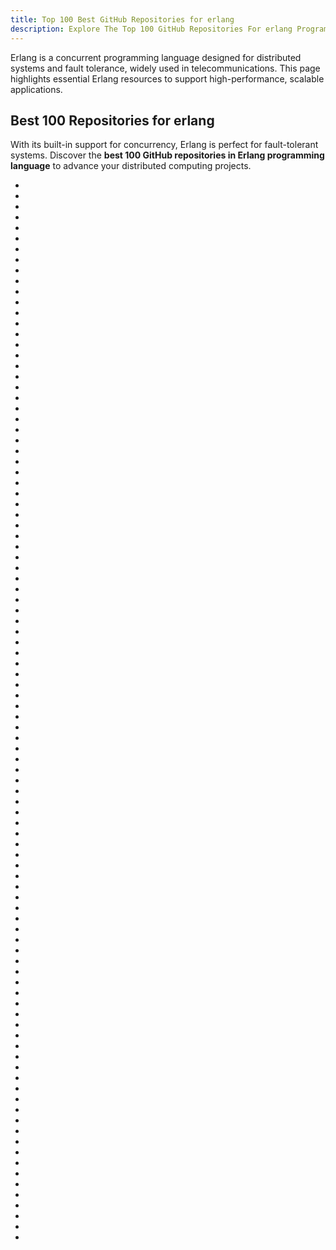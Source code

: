 ```yaml
---
title: Top 100 Best GitHub Repositories for erlang
description: Explore The Top 100 GitHub Repositories For erlang Programming Languages Listed Ranked By Most Stargazers And Forks By GitHub Community.
---
```


Erlang is a concurrent programming language designed for distributed systems and fault tolerance, widely used in telecommunications. This page highlights essential Erlang resources to support high-performance, scalable applications.

## Best 100 Repositories for erlang

With its built-in support for concurrency, Erlang is perfect for fault-tolerant systems. Discover the **best 100 GitHub repositories in Erlang programming language** to advance your distributed computing projects.

- <Badge owner="emqx" repoName="emqx" stars="https://img.shields.io/github/stars/emqx/emqx?style=flat&logoSize=auto" forks="https://img.shields.io/github/forks/emqx/emqx?style=flat&logoSize=auto"/>
- <Badge owner="erlang" repoName="otp" stars="https://img.shields.io/github/stars/erlang/otp?style=flat&logoSize=auto" forks="https://img.shields.io/github/forks/erlang/otp?style=flat&logoSize=auto"/>
- <Badge owner="ninenines" repoName="cowboy" stars="https://img.shields.io/github/stars/ninenines/cowboy?style=flat&logoSize=auto" forks="https://img.shields.io/github/forks/ninenines/cowboy?style=flat&logoSize=auto"/>
- <Badge owner="dgiot" repoName="dgiot" stars="https://img.shields.io/github/stars/dgiot/dgiot?style=flat&logoSize=auto" forks="https://img.shields.io/github/forks/dgiot/dgiot?style=flat&logoSize=auto"/>
- <Badge owner="apache" repoName="couchdb" stars="https://img.shields.io/github/stars/apache/couchdb?style=flat&logoSize=auto" forks="https://img.shields.io/github/forks/apache/couchdb?style=flat&logoSize=auto"/>
- <Badge owner="processone" repoName="ejabberd" stars="https://img.shields.io/github/stars/processone/ejabberd?style=flat&logoSize=auto" forks="https://img.shields.io/github/forks/processone/ejabberd?style=flat&logoSize=auto"/>
- <Badge owner="vernemq" repoName="vernemq" stars="https://img.shields.io/github/stars/vernemq/vernemq?style=flat&logoSize=auto" forks="https://img.shields.io/github/forks/vernemq/vernemq?style=flat&logoSize=auto"/>
- <Badge owner="happi" repoName="theBeamBook" stars="https://img.shields.io/github/stars/happi/theBeamBook?style=flat&logoSize=auto" forks="https://img.shields.io/github/forks/happi/theBeamBook?style=flat&logoSize=auto"/>
- <Badge owner="processone" repoName="tsung" stars="https://img.shields.io/github/stars/processone/tsung?style=flat&logoSize=auto" forks="https://img.shields.io/github/forks/processone/tsung?style=flat&logoSize=auto"/>
- <Badge owner="lfe" repoName="lfe" stars="https://img.shields.io/github/stars/lfe/lfe?style=flat&logoSize=auto" forks="https://img.shields.io/github/forks/lfe/lfe?style=flat&logoSize=auto"/>
- <Badge owner="rabbitmq" repoName="rabbitmq-delayed-message-exchange" stars="https://img.shields.io/github/stars/rabbitmq/rabbitmq-delayed-message-exchange?style=flat&logoSize=auto" forks="https://img.shields.io/github/forks/rabbitmq/rabbitmq-delayed-message-exchange?style=flat&logoSize=auto"/>
- <Badge owner="biokoda" repoName="actordb" stars="https://img.shields.io/github/stars/biokoda/actordb?style=flat&logoSize=auto" forks="https://img.shields.io/github/forks/biokoda/actordb?style=flat&logoSize=auto"/>
- <Badge owner="mochi" repoName="mochiweb" stars="https://img.shields.io/github/stars/mochi/mochiweb?style=flat&logoSize=auto" forks="https://img.shields.io/github/forks/mochi/mochiweb?style=flat&logoSize=auto"/>
- <Badge owner="ChicagoBoss" repoName="ChicagoBoss" stars="https://img.shields.io/github/stars/ChicagoBoss/ChicagoBoss?style=flat&logoSize=auto" forks="https://img.shields.io/github/forks/ChicagoBoss/ChicagoBoss?style=flat&logoSize=auto"/>
- <Badge owner="erlang" repoName="rebar3" stars="https://img.shields.io/github/stars/erlang/rebar3?style=flat&logoSize=auto" forks="https://img.shields.io/github/forks/erlang/rebar3?style=flat&logoSize=auto"/>
- <Badge owner="esl" repoName="MongooseIM" stars="https://img.shields.io/github/stars/esl/MongooseIM?style=flat&logoSize=auto" forks="https://img.shields.io/github/forks/esl/MongooseIM?style=flat&logoSize=auto"/>
- <Badge owner="clojerl" repoName="clojerl" stars="https://img.shields.io/github/stars/clojerl/clojerl?style=flat&logoSize=auto" forks="https://img.shields.io/github/forks/clojerl/clojerl?style=flat&logoSize=auto"/>
- <Badge owner="discoproject" repoName="disco" stars="https://img.shields.io/github/stars/discoproject/disco?style=flat&logoSize=auto" forks="https://img.shields.io/github/forks/discoproject/disco?style=flat&logoSize=auto"/>
- <Badge owner="devinus" repoName="poolboy" stars="https://img.shields.io/github/stars/devinus/poolboy?style=flat&logoSize=auto" forks="https://img.shields.io/github/forks/devinus/poolboy?style=flat&logoSize=auto"/>
- <Badge owner="leo-project" repoName="leofs" stars="https://img.shields.io/github/stars/leo-project/leofs?style=flat&logoSize=auto" forks="https://img.shields.io/github/forks/leo-project/leofs?style=flat&logoSize=auto"/>
- <Badge owner="webmachine" repoName="webmachine" stars="https://img.shields.io/github/stars/webmachine/webmachine?style=flat&logoSize=auto" forks="https://img.shields.io/github/forks/webmachine/webmachine?style=flat&logoSize=auto"/>
- <Badge owner="alpaca-lang" repoName="alpaca" stars="https://img.shields.io/github/stars/alpaca-lang/alpaca?style=flat&logoSize=auto" forks="https://img.shields.io/github/forks/alpaca-lang/alpaca?style=flat&logoSize=auto"/>
- <Badge owner="zhongwencool" repoName="observer_cli" stars="https://img.shields.io/github/stars/zhongwencool/observer_cli?style=flat&logoSize=auto" forks="https://img.shields.io/github/forks/zhongwencool/observer_cli?style=flat&logoSize=auto"/>
- <Badge owner="ferd" repoName="recon" stars="https://img.shields.io/github/stars/ferd/recon?style=flat&logoSize=auto" forks="https://img.shields.io/github/forks/ferd/recon?style=flat&logoSize=auto"/>
- <Badge owner="synrc" repoName="n2o" stars="https://img.shields.io/github/stars/synrc/n2o?style=flat&logoSize=auto" forks="https://img.shields.io/github/forks/synrc/n2o?style=flat&logoSize=auto"/>
- <Badge owner="benoitc" repoName="hackney" stars="https://img.shields.io/github/stars/benoitc/hackney?style=flat&logoSize=auto" forks="https://img.shields.io/github/forks/benoitc/hackney?style=flat&logoSize=auto"/>
- <Badge owner="basho" repoName="bitcask" stars="https://img.shields.io/github/stars/basho/bitcask?style=flat&logoSize=auto" forks="https://img.shields.io/github/forks/basho/bitcask?style=flat&logoSize=auto"/>
- <Badge owner="erlyaws" repoName="yaws" stars="https://img.shields.io/github/stars/erlyaws/yaws?style=flat&logoSize=auto" forks="https://img.shields.io/github/forks/erlyaws/yaws?style=flat&logoSize=auto"/>
- <Badge owner="basho" repoName="riak_core" stars="https://img.shields.io/github/stars/basho/riak_core?style=flat&logoSize=auto" forks="https://img.shields.io/github/forks/basho/riak_core?style=flat&logoSize=auto"/>
- <Badge owner="ninenines" repoName="ranch" stars="https://img.shields.io/github/stars/ninenines/ranch?style=flat&logoSize=auto" forks="https://img.shields.io/github/forks/ninenines/ranch?style=flat&logoSize=auto"/>
- <Badge owner="sky-big" repoName="RabbitMQ" stars="https://img.shields.io/github/stars/sky-big/RabbitMQ?style=flat&logoSize=auto" forks="https://img.shields.io/github/forks/sky-big/RabbitMQ?style=flat&logoSize=auto"/>
- <Badge owner="erlang-lager" repoName="lager" stars="https://img.shields.io/github/stars/erlang-lager/lager?style=flat&logoSize=auto" forks="https://img.shields.io/github/forks/erlang-lager/lager?style=flat&logoSize=auto"/>
- <Badge owner="uwiger" repoName="gproc" stars="https://img.shields.io/github/stars/uwiger/gproc?style=flat&logoSize=auto" forks="https://img.shields.io/github/forks/uwiger/gproc?style=flat&logoSize=auto"/>
- <Badge owner="aeternity" repoName="aeternity" stars="https://img.shields.io/github/stars/aeternity/aeternity?style=flat&logoSize=auto" forks="https://img.shields.io/github/forks/aeternity/aeternity?style=flat&logoSize=auto"/>
- <Badge owner="basho" repoName="rebar" stars="https://img.shields.io/github/stars/basho/rebar?style=flat&logoSize=auto" forks="https://img.shields.io/github/forks/basho/rebar?style=flat&logoSize=auto"/>
- <Badge owner="rvirding" repoName="luerl" stars="https://img.shields.io/github/stars/rvirding/luerl?style=flat&logoSize=auto" forks="https://img.shields.io/github/forks/rvirding/luerl?style=flat&logoSize=auto"/>
- <Badge owner="hamler-lang" repoName="hamler" stars="https://img.shields.io/github/stars/hamler-lang/hamler?style=flat&logoSize=auto" forks="https://img.shields.io/github/forks/hamler-lang/hamler?style=flat&logoSize=auto"/>
- <Badge owner="heroku" repoName="logplex" stars="https://img.shields.io/github/stars/heroku/logplex?style=flat&logoSize=auto" forks="https://img.shields.io/github/forks/heroku/logplex?style=flat&logoSize=auto"/>
- <Badge owner="gotthardp" repoName="lorawan-server" stars="https://img.shields.io/github/stars/gotthardp/lorawan-server?style=flat&logoSize=auto" forks="https://img.shields.io/github/forks/gotthardp/lorawan-server?style=flat&logoSize=auto"/>
- <Badge owner="nitrogen" repoName="nitrogen" stars="https://img.shields.io/github/stars/nitrogen/nitrogen?style=flat&logoSize=auto" forks="https://img.shields.io/github/forks/nitrogen/nitrogen?style=flat&logoSize=auto"/>
- <Badge owner="2600hz" repoName="kazoo" stars="https://img.shields.io/github/stars/2600hz/kazoo?style=flat&logoSize=auto" forks="https://img.shields.io/github/forks/2600hz/kazoo?style=flat&logoSize=auto"/>
- <Badge owner="rebar" repoName="rebar" stars="https://img.shields.io/github/stars/rebar/rebar?style=flat&logoSize=auto" forks="https://img.shields.io/github/forks/rebar/rebar?style=flat&logoSize=auto"/>
- <Badge owner="lasp-lang" repoName="partisan" stars="https://img.shields.io/github/stars/lasp-lang/partisan?style=flat&logoSize=auto" forks="https://img.shields.io/github/forks/lasp-lang/partisan?style=flat&logoSize=auto"/>
- <Badge owner="ArweaveTeam" repoName="arweave" stars="https://img.shields.io/github/stars/ArweaveTeam/arweave?style=flat&logoSize=auto" forks="https://img.shields.io/github/forks/ArweaveTeam/arweave?style=flat&logoSize=auto"/>
- <Badge owner="ninenines" repoName="gun" stars="https://img.shields.io/github/stars/ninenines/gun?style=flat&logoSize=auto" forks="https://img.shields.io/github/forks/ninenines/gun?style=flat&logoSize=auto"/>
- <Badge owner="lasp-lang" repoName="lasp" stars="https://img.shields.io/github/stars/lasp-lang/lasp?style=flat&logoSize=auto" forks="https://img.shields.io/github/forks/lasp-lang/lasp?style=flat&logoSize=auto"/>
- <Badge owner="proper-testing" repoName="proper" stars="https://img.shields.io/github/stars/proper-testing/proper?style=flat&logoSize=auto" forks="https://img.shields.io/github/forks/proper-testing/proper?style=flat&logoSize=auto"/>
- <Badge owner="beam-telemetry" repoName="telemetry" stars="https://img.shields.io/github/stars/beam-telemetry/telemetry?style=flat&logoSize=auto" forks="https://img.shields.io/github/forks/beam-telemetry/telemetry?style=flat&logoSize=auto"/>
- <Badge owner="AntidoteDB" repoName="antidote" stars="https://img.shields.io/github/stars/AntidoteDB/antidote?style=flat&logoSize=auto" forks="https://img.shields.io/github/forks/AntidoteDB/antidote?style=flat&logoSize=auto"/>
- <Badge owner="rabbitmq" repoName="ra" stars="https://img.shields.io/github/stars/rabbitmq/ra?style=flat&logoSize=auto" forks="https://img.shields.io/github/forks/rabbitmq/ra?style=flat&logoSize=auto"/>
- <Badge owner="zotonic" repoName="zotonic" stars="https://img.shields.io/github/stars/zotonic/zotonic?style=flat&logoSize=auto" forks="https://img.shields.io/github/forks/zotonic/zotonic?style=flat&logoSize=auto"/>
- <Badge owner="eproxus" repoName="meck" stars="https://img.shields.io/github/stars/eproxus/meck?style=flat&logoSize=auto" forks="https://img.shields.io/github/forks/eproxus/meck?style=flat&logoSize=auto"/>
- <Badge owner="tarcieri" repoName="reia" stars="https://img.shields.io/github/stars/tarcieri/reia?style=flat&logoSize=auto" forks="https://img.shields.io/github/forks/tarcieri/reia?style=flat&logoSize=auto"/>
- <Badge owner="rustyio" repoName="sync" stars="https://img.shields.io/github/stars/rustyio/sync?style=flat&logoSize=auto" forks="https://img.shields.io/github/forks/rustyio/sync?style=flat&logoSize=auto"/>
- <Badge owner="erlware" repoName="relx" stars="https://img.shields.io/github/stars/erlware/relx?style=flat&logoSize=auto" forks="https://img.shields.io/github/forks/erlware/relx?style=flat&logoSize=auto"/>
- <Badge owner="dalmatinerdb" repoName="dalmatinerdb" stars="https://img.shields.io/github/stars/dalmatinerdb/dalmatinerdb?style=flat&logoSize=auto" forks="https://img.shields.io/github/forks/dalmatinerdb/dalmatinerdb?style=flat&logoSize=auto"/>
- <Badge owner="talentdeficit" repoName="jsx" stars="https://img.shields.io/github/stars/talentdeficit/jsx?style=flat&logoSize=auto" forks="https://img.shields.io/github/forks/talentdeficit/jsx?style=flat&logoSize=auto"/>
- <Badge owner="gen-smtp" repoName="gen_smtp" stars="https://img.shields.io/github/stars/gen-smtp/gen_smtp?style=flat&logoSize=auto" forks="https://img.shields.io/github/forks/gen-smtp/gen_smtp?style=flat&logoSize=auto"/>
- <Badge owner="knutin" repoName="elli" stars="https://img.shields.io/github/stars/knutin/elli?style=flat&logoSize=auto" forks="https://img.shields.io/github/forks/knutin/elli?style=flat&logoSize=auto"/>
- <Badge owner="kafka4beam" repoName="brod" stars="https://img.shields.io/github/stars/kafka4beam/brod?style=flat&logoSize=auto" forks="https://img.shields.io/github/forks/kafka4beam/brod?style=flat&logoSize=auto"/>
- <Badge owner="basho" repoName="riak_kv" stars="https://img.shields.io/github/stars/basho/riak_kv?style=flat&logoSize=auto" forks="https://img.shields.io/github/forks/basho/riak_kv?style=flat&logoSize=auto"/>
- <Badge owner="erlcloud" repoName="erlcloud" stars="https://img.shields.io/github/stars/erlcloud/erlcloud?style=flat&logoSize=auto" forks="https://img.shields.io/github/forks/erlcloud/erlcloud?style=flat&logoSize=auto"/>
- <Badge owner="ostinelli" repoName="misultin" stars="https://img.shields.io/github/stars/ostinelli/misultin?style=flat&logoSize=auto" forks="https://img.shields.io/github/forks/ostinelli/misultin?style=flat&logoSize=auto"/>
- <Badge owner="heroku" repoName="vegur" stars="https://img.shields.io/github/stars/heroku/vegur?style=flat&logoSize=auto" forks="https://img.shields.io/github/forks/heroku/vegur?style=flat&logoSize=auto"/>
- <Badge owner="ostinelli" repoName="syn" stars="https://img.shields.io/github/stars/ostinelli/syn?style=flat&logoSize=auto" forks="https://img.shields.io/github/forks/ostinelli/syn?style=flat&logoSize=auto"/>
- <Badge owner="erlang-ls" repoName="erlang_ls" stars="https://img.shields.io/github/stars/erlang-ls/erlang_ls?style=flat&logoSize=auto" forks="https://img.shields.io/github/forks/erlang-ls/erlang_ls?style=flat&logoSize=auto"/>
- <Badge owner="hdima" repoName="erlport" stars="https://img.shields.io/github/stars/hdima/erlport?style=flat&logoSize=auto" forks="https://img.shields.io/github/forks/hdima/erlport?style=flat&logoSize=auto"/>
- <Badge owner="wooga" repoName="eredis" stars="https://img.shields.io/github/stars/wooga/eredis?style=flat&logoSize=auto" forks="https://img.shields.io/github/forks/wooga/eredis?style=flat&logoSize=auto"/>
- <Badge owner="inaka" repoName="erlang_guidelines" stars="https://img.shields.io/github/stars/inaka/erlang_guidelines?style=flat&logoSize=auto" forks="https://img.shields.io/github/forks/inaka/erlang_guidelines?style=flat&logoSize=auto"/>
- <Badge owner="josefs" repoName="Gradualizer" stars="https://img.shields.io/github/stars/josefs/Gradualizer?style=flat&logoSize=auto" forks="https://img.shields.io/github/forks/josefs/Gradualizer?style=flat&logoSize=auto"/>
- <Badge owner="helium" repoName="miner" stars="https://img.shields.io/github/stars/helium/miner?style=flat&logoSize=auto" forks="https://img.shields.io/github/forks/helium/miner?style=flat&logoSize=auto"/>
- <Badge owner="boundary" repoName="folsom" stars="https://img.shields.io/github/stars/boundary/folsom?style=flat&logoSize=auto" forks="https://img.shields.io/github/forks/boundary/folsom?style=flat&logoSize=auto"/>
- <Badge owner="boundary" repoName="flake" stars="https://img.shields.io/github/stars/boundary/flake?style=flat&logoSize=auto" forks="https://img.shields.io/github/forks/boundary/flake?style=flat&logoSize=auto"/>
- <Badge owner="dgud" repoName="wings" stars="https://img.shields.io/github/stars/dgud/wings?style=flat&logoSize=auto" forks="https://img.shields.io/github/forks/dgud/wings?style=flat&logoSize=auto"/>
- <Badge owner="basho" repoName="riak_cs" stars="https://img.shields.io/github/stars/basho/riak_cs?style=flat&logoSize=auto" forks="https://img.shields.io/github/forks/basho/riak_cs?style=flat&logoSize=auto"/>
- <Badge owner="tomas-abrahamsson" repoName="gpb" stars="https://img.shields.io/github/stars/tomas-abrahamsson/gpb?style=flat&logoSize=auto" forks="https://img.shields.io/github/forks/tomas-abrahamsson/gpb?style=flat&logoSize=auto"/>
- <Badge owner="WhatsApp" repoName="waraft" stars="https://img.shields.io/github/stars/WhatsApp/waraft?style=flat&logoSize=auto" forks="https://img.shields.io/github/forks/WhatsApp/waraft?style=flat&logoSize=auto"/>
- <Badge owner="seriyps" repoName="mtproto_proxy" stars="https://img.shields.io/github/stars/seriyps/mtproto_proxy?style=flat&logoSize=auto" forks="https://img.shields.io/github/forks/seriyps/mtproto_proxy?style=flat&logoSize=auto"/>
- <Badge owner="erlanglab" repoName="erlangpl" stars="https://img.shields.io/github/stars/erlanglab/erlangpl?style=flat&logoSize=auto" forks="https://img.shields.io/github/forks/erlanglab/erlangpl?style=flat&logoSize=auto"/>
- <Badge owner="Feuerlabs" repoName="exometer" stars="https://img.shields.io/github/stars/Feuerlabs/exometer?style=flat&logoSize=auto" forks="https://img.shields.io/github/forks/Feuerlabs/exometer?style=flat&logoSize=auto"/>
- <Badge owner="couchbase" repoName="geocouch" stars="https://img.shields.io/github/stars/couchbase/geocouch?style=flat&logoSize=auto" forks="https://img.shields.io/github/forks/couchbase/geocouch?style=flat&logoSize=auto"/>
- <Badge owner="cmullaparthi" repoName="ibrowse" stars="https://img.shields.io/github/stars/cmullaparthi/ibrowse?style=flat&logoSize=auto" forks="https://img.shields.io/github/forks/cmullaparthi/ibrowse?style=flat&logoSize=auto"/>
- <Badge owner="emqx" repoName="emqtt-bench" stars="https://img.shields.io/github/stars/emqx/emqtt-bench?style=flat&logoSize=auto" forks="https://img.shields.io/github/forks/emqx/emqtt-bench?style=flat&logoSize=auto"/>
- <Badge owner="jlouis" repoName="fuse" stars="https://img.shields.io/github/stars/jlouis/fuse?style=flat&logoSize=auto" forks="https://img.shields.io/github/forks/jlouis/fuse?style=flat&logoSize=auto"/>
- <Badge owner="erlydtl" repoName="erlydtl" stars="https://img.shields.io/github/stars/erlydtl/erlydtl?style=flat&logoSize=auto" forks="https://img.shields.io/github/forks/erlydtl/erlydtl?style=flat&logoSize=auto"/>
- <Badge owner="zack-bitcoin" repoName="basiccoin" stars="https://img.shields.io/github/stars/zack-bitcoin/basiccoin?style=flat&logoSize=auto" forks="https://img.shields.io/github/forks/zack-bitcoin/basiccoin?style=flat&logoSize=auto"/>
- <Badge owner="ferd" repoName="erlang-history" stars="https://img.shields.io/github/stars/ferd/erlang-history?style=flat&logoSize=auto" forks="https://img.shields.io/github/forks/ferd/erlang-history?style=flat&logoSize=auto"/>
- <Badge owner="cbd" repoName="edis" stars="https://img.shields.io/github/stars/cbd/edis?style=flat&logoSize=auto" forks="https://img.shields.io/github/forks/cbd/edis?style=flat&logoSize=auto"/>
- <Badge owner="zack-bitcoin" repoName="amoveo" stars="https://img.shields.io/github/stars/zack-bitcoin/amoveo?style=flat&logoSize=auto" forks="https://img.shields.io/github/forks/zack-bitcoin/amoveo?style=flat&logoSize=auto"/>
- <Badge owner="mojombo" repoName="ernie" stars="https://img.shields.io/github/stars/mojombo/ernie?style=flat&logoSize=auto" forks="https://img.shields.io/github/forks/mojombo/ernie?style=flat&logoSize=auto"/>
- <Badge owner="joxa" repoName="joxa" stars="https://img.shields.io/github/stars/joxa/joxa?style=flat&logoSize=auto" forks="https://img.shields.io/github/forks/joxa/joxa?style=flat&logoSize=auto"/>
- <Badge owner="ernw" repoName="ss7MAPer" stars="https://img.shields.io/github/stars/ernw/ss7MAPer?style=flat&logoSize=auto" forks="https://img.shields.io/github/forks/ernw/ss7MAPer?style=flat&logoSize=auto"/>
- <Badge owner="erlware" repoName="Erlang-and-OTP-in-Action-Source" stars="https://img.shields.io/github/stars/erlware/Erlang-and-OTP-in-Action-Source?style=flat&logoSize=auto" forks="https://img.shields.io/github/forks/erlware/Erlang-and-OTP-in-Action-Source?style=flat&logoSize=auto"/>
- <Badge owner="massemanet" repoName="eper" stars="https://img.shields.io/github/stars/massemanet/eper?style=flat&logoSize=auto" forks="https://img.shields.io/github/forks/massemanet/eper?style=flat&logoSize=auto"/>
- <Badge owner="inaka" repoName="elvis" stars="https://img.shields.io/github/stars/inaka/elvis?style=flat&logoSize=auto" forks="https://img.shields.io/github/forks/inaka/elvis?style=flat&logoSize=auto"/>
- <Badge owner="epgsql" repoName="epgsql" stars="https://img.shields.io/github/stars/epgsql/epgsql?style=flat&logoSize=auto" forks="https://img.shields.io/github/forks/epgsql/epgsql?style=flat&logoSize=auto"/>
- <Badge owner="WhatsApp" repoName="erlfmt" stars="https://img.shields.io/github/stars/WhatsApp/erlfmt?style=flat&logoSize=auto" forks="https://img.shields.io/github/forks/WhatsApp/erlfmt?style=flat&logoSize=auto"/>
- <Badge owner="CloudI" repoName="CloudI" stars="https://img.shields.io/github/stars/CloudI/CloudI?style=flat&logoSize=auto" forks="https://img.shields.io/github/forks/CloudI/CloudI?style=flat&logoSize=auto"/>
- <Badge owner="ericmoritz" repoName="wsdemo" stars="https://img.shields.io/github/stars/ericmoritz/wsdemo?style=flat&logoSize=auto" forks="https://img.shields.io/github/forks/ericmoritz/wsdemo?style=flat&logoSize=auto"/>
- <Badge owner="emqx" repoName="emqtt" stars="https://img.shields.io/github/stars/emqx/emqtt?style=flat&logoSize=auto" forks="https://img.shields.io/github/forks/emqx/emqtt?style=flat&logoSize=auto"/>
